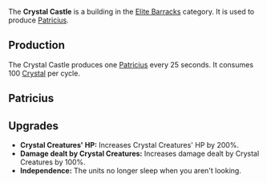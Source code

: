 {{Infobox building
| name = Crystal Castle
| image = [[File:Crystal_castle.png]]
| category = Elite Barracks
| cycle = 25s
| capacity = 1
| build_cost = 400 [[Crystal]], 150 [[Clay]]
| description = Produces a strong unit that only functions while this building is active.
}}

The '''Crystal Castle''' is a building in the [[Elite Barracks]] category. It is used to produce [[Patricius]].

== Production ==
The Crystal Castle produces one [[Patricius]] every 25 seconds. It consumes 100 [[Crystal]] per cycle.

== Patricius ==
{{Infobox unit
| name = Patricius
| image = 
| type = Arcane, Champion
| hp = 700
| dps = 38
| trait = Provides 3 mana with each attack.
}}

== Upgrades ==
* '''Crystal Creatures' HP:''' Increases Crystal Creatures' HP by 200%.
* '''Damage dealt by Crystal Creatures:''' Increases damage dealt by Crystal Creatures by 100%.
* '''Independence:''' The units no longer sleep when you aren't looking.